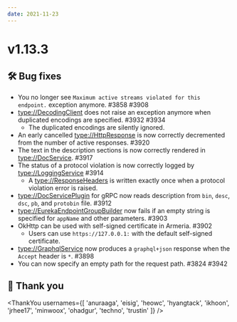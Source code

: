 ```yaml
---
date: 2021-11-23
---
```


# v1.13.3

## 🛠️ Bug fixes

- You no longer see `Maximum active streams violated for this endpoint.` exception anymore. #3858 #3908
- <type://DecodingClient> does not raise an exception anymore when duplicated encodings are specified. #3932 #3934
  - The duplicated encodings are silently ignored.
- An early cancelled <type://HttpResponse> is now correctly decremented from the number of active responses. #3920
- The text in the description sections is now correctly rendered in <type://DocService>. #3917
- The status of a protocol violation is now correctly logged by <type://LoggingService> #3914
    - A <type://ResponseHeaders> is written exactly once when a protocol violation error is raised.
- <type://DocServicePlugin> for gRPC now reads description from `bin`, `desc`, `dsc`, `pb`, and `protobin`
  file. #3912
- <type://EurekaEndpointGroupBuilder> now fails if an empty string is specified for `appName` and
  other parameters. #3903
- OkHttp can be used with self-signed certificate in Armeria. #3902
  - Users can use `https://127.0.0.1:` with the default self-signed certificate.
- <type://GraphqlService> now produces a `graphql+json` response when the `Accept` header is `*`. #3898
- You can now specify an empty path for the request path. #3824 #3942

## 🙇 Thank you

<ThankYou usernames={[
  'anuraaga',
  'eisig',
  'heowc',
  'hyangtack',
  'ikhoon',
  'jrhee17',
  'minwoox',
  'ohadgur',
  'techno',
  'trustin'
]} />
